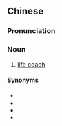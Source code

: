 {{also|生活导师}}
==Chinese==
{{zh-forms|s=生活导师|type=22}}

===Pronunciation===
{{zh-pron
|m=shēnghuó dǎoshī
|c=sang1 wut6 dou6 si1
|cat=n
}}

===Noun===
{{zh-noun}}

# [[life coach]]

====Synonyms====
* {{zh-l|人生導師}}
* {{zh-l|人生教練}}
* {{zh-l|生活教練}}
* {{zh-l|生命教練}}

{{zh-cat|Occupations}}